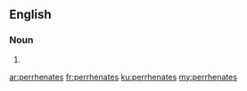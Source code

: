 ==English==

===Noun===
{{head|en}}

# {{plural of|perrhenate}}

[[ar:perrhenates]]
[[fr:perrhenates]]
[[ku:perrhenates]]
[[my:perrhenates]]